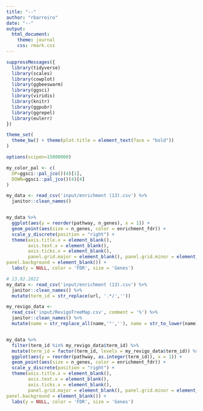 ```yaml
---
title: "--"
author: "rbarreiro"
date: "--"
output: 
  html_document: 
    theme: journal
    css: rmark.css
---
```


```r
suppressMessages({
  library(tidyverse)
  library(scales)
  library(cowplot)
  library(ggbeeswarm)
  library(ggsci)
  library(viridis)
  library(knitr)
  library(ggpubr)
  library(ggrepel)
  library(eulerr)
})

theme_set(
  theme_bw() + theme(plot.title = element_text(face = "bold"))
)

options(scipen=15000000)

my_color_pal <- c(
  UP=ggsci::pal_jco()(4)[1],
  DOWN=ggsci::pal_jco()(4)[4]
)
```




```r
my_data <- read_csv('input/enrichment (13).csv') %>%
  janitor::clean_names()


my_data %>% 
  ggplot(aes(y = reorder(pathway, n_genes), x = 1)) +
  geom_point(aes(size = n_genes, color = enrichment_fdr)) +
  scale_y_discrete(position = "right") +
  theme(axis.title.x = element_blank(), 
        axis.text.x = element_blank(), 
        axis.ticks.x = element_blank(),
        panel.grid.major = element_blank(), panel.grid.minor = element_blank(),
panel.background = element_blank()) +
  labs(y = NULL, color = 'FDR', size = 'Genes')
```

```r
# 13.02.2022
my_data <- read_csv('input/enrichment (13).csv') %>%
  janitor::clean_names() %>% 
  mutate(term_id = str_replace(url, '.*/','')) 

my_revigo_data <-
  read_csv('input/RevigoTreeMap.csv', comment = '%') %>%
  janitor::clean_names() %>%
  mutate(name = str_replace_all(name,'"',''), name = str_to_lower(name))


my_data %>% 
  filter(term_id %in% my_revigo_data$term_id) %>%
  mutate(term_id = factor(term_id, levels = my_revigo_data$term_id)) %>%
  ggplot(aes(y = reorder(pathway, as.integer(term_id)), x = 1)) +
  geom_point(aes(size = n_genes, color = enrichment_fdr)) +
  scale_y_discrete(position = "right") +
  theme(axis.title.x = element_blank(), 
        axis.text.x = element_blank(), 
        axis.ticks.x = element_blank(),
        panel.grid.major = element_blank(), panel.grid.minor = element_blank(),
panel.background = element_blank()) +
  labs(y = NULL, color = 'FDR', size = 'Genes')
```
